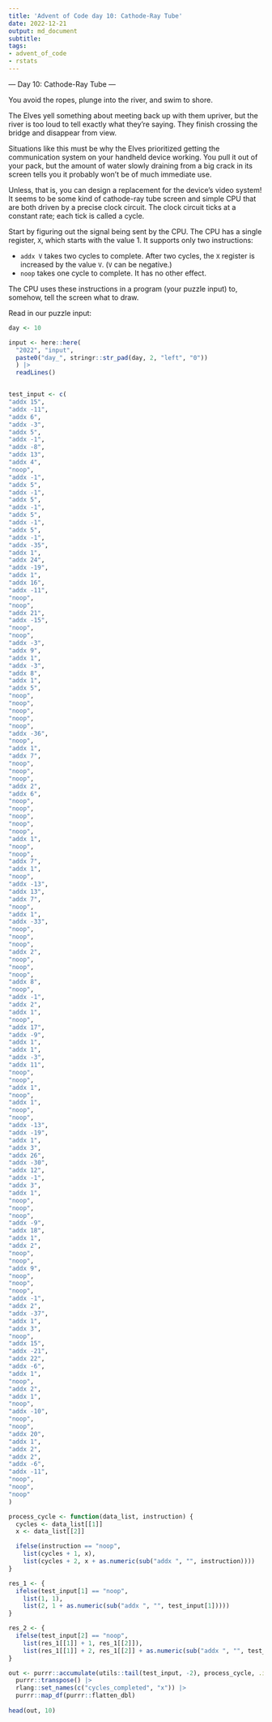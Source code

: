 ```yaml
---
title: 'Advent of Code day 10: Cathode-Ray Tube'
date: 2022-12-21
output: md_document
subtitle: 
tags: 
- advent_of_code
- rstats
---
```


--- Day 10: Cathode-Ray Tube ---

You avoid the ropes, plunge into the river, and swim to shore.

The Elves yell something about meeting back up with them upriver, but the river is too loud to tell exactly what they're saying. They finish crossing the bridge and disappear from view.

Situations like this must be why the Elves prioritized getting the communication system on your handheld device working. You pull it out of your pack, but the amount of water slowly draining from a big crack in its screen tells you it probably won't be of much immediate use.

Unless, that is, you can design a replacement for the device's video system! It seems to be some kind of cathode-ray tube screen and simple CPU that are both driven by a precise clock circuit. The clock circuit ticks at a constant rate; each tick is called a cycle.

Start by figuring out the signal being sent by the CPU. The CPU has a single register, `X`, which starts with the value 1. It supports only two instructions:

- `addx V` takes two cycles to complete. After two cycles, the `X` register is increased by the value `V`. (`V` can be negative.)
- `noop` takes one cycle to complete. It has no other effect.

The CPU uses these instructions in a program (your puzzle input) to, somehow, tell the screen what to draw.

Read in our puzzle input:


```r

day <- 10

input <- here::here(
  "2022", "input",
  paste0("day_", stringr::str_pad(day, 2, "left", "0"))
  ) |>
  readLines()


test_input <- c(
"addx 15",
"addx -11",
"addx 6",
"addx -3",
"addx 5",
"addx -1",
"addx -8",
"addx 13",
"addx 4",
"noop",
"addx -1",
"addx 5",
"addx -1",
"addx 5",
"addx -1",
"addx 5",
"addx -1",
"addx 5",
"addx -1",
"addx -35",
"addx 1",
"addx 24",
"addx -19",
"addx 1",
"addx 16",
"addx -11",
"noop",
"noop",
"addx 21",
"addx -15",
"noop",
"noop",
"addx -3",
"addx 9",
"addx 1",
"addx -3",
"addx 8",
"addx 1",
"addx 5",
"noop",
"noop",
"noop",
"noop",
"noop",
"addx -36",
"noop",
"addx 1",
"addx 7",
"noop",
"noop",
"noop",
"addx 2",
"addx 6",
"noop",
"noop",
"noop",
"noop",
"noop",
"addx 1",
"noop",
"noop",
"addx 7",
"addx 1",
"noop",
"addx -13",
"addx 13",
"addx 7",
"noop",
"addx 1",
"addx -33",
"noop",
"noop",
"noop",
"addx 2",
"noop",
"noop",
"noop",
"addx 8",
"noop",
"addx -1",
"addx 2",
"addx 1",
"noop",
"addx 17",
"addx -9",
"addx 1",
"addx 1",
"addx -3",
"addx 11",
"noop",
"noop",
"addx 1",
"noop",
"addx 1",
"noop",
"noop",
"addx -13",
"addx -19",
"addx 1",
"addx 3",
"addx 26",
"addx -30",
"addx 12",
"addx -1",
"addx 3",
"addx 1",
"noop",
"noop",
"noop",
"addx -9",
"addx 18",
"addx 1",
"addx 2",
"noop",
"noop",
"addx 9",
"noop",
"noop",
"noop",
"addx -1",
"addx 2",
"addx -37",
"addx 1",
"addx 3",
"noop",
"addx 15",
"addx -21",
"addx 22",
"addx -6",
"addx 1",
"noop",
"addx 2",
"addx 1",
"noop",
"addx -10",
"noop",
"noop",
"addx 20",
"addx 1",
"addx 2",
"addx 2",
"addx -6",
"addx -11",
"noop",
"noop",
"noop"
)

```

```r

process_cycle <- function(data_list, instruction) {
  cycles <- data_list[[1]]
  x <- data_list[[2]]

  ifelse(instruction == "noop",
    list(cycles + 1, x),
    list(cycles + 2, x + as.numeric(sub("addx ", "", instruction))))
}

res_1 <- {
  ifelse(test_input[1] == "noop",
    list(1, 1),
    list(2, 1 + as.numeric(sub("addx ", "", test_input[1]))))
}

res_2 <- {
  ifelse(test_input[2] == "noop",
    list(res_1[[1]] + 1, res_1[[2]]),
    list(res_1[[1]] + 2, res_1[[2]] + as.numeric(sub("addx ", "", test_input[2]))))
}

out <- purrr::accumulate(utils::tail(test_input, -2), process_cycle, .init = res_2) |>
  purrr::transpose() |>
  rlang::set_names(c("cycles_completed", "x")) |>
  purrr::map_df(purrr::flatten_dbl)
  
head(out, 10)

```
